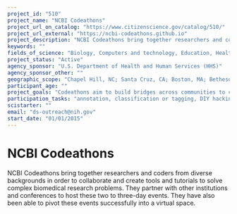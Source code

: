 ```yaml
---
project_id: "510"
project_name: "NCBI Codeathons"
project_url_on_catalog: "https://www.citizenscience.gov/catalog/510/"
project_url_external: "https://ncbi-codeathons.github.io"
project_description: "NCBI Codeathons bring together researchers and coders from diverse backgrounds in order to collaborate and create tools and tutorials to solve complex biomedical research problems. They partner with other institutions and conferences to host these two to three-day events. They have also been able to pivot these events successfully into a virtual space."
keywords: ""
fields_of_science: "Biology, Computers and technology, Education, Health and medicine"
project_status: "Active"
agency_sponsor: "U.S. Department of Health and Human Services (HHS)"
agency_sponsor_other: ""
geographic_scope: "Chapel Hill, NC; Santa Cruz, CA; Boston, MA; Bethesda, MD; Houston, TX; College Park, MD; Dallas, TX; Pittsburgh, PA; New York City, NY"
participant_age: ""
project_goals: "Codeathons aim to build bridges across communities to create novel crowd sourced solutions while offering creative training opportunities."
participation_tasks: "annotation, classification or tagging, DIY hacking/making, data analysis, download software for distributed computer projects, identification, learning, problem solving, sample analysis"
scistarter: ""
email: "ds-outreach@nih.gov"
start_date: "01/01/2015"
---
```


# NCBI Codeathons

NCBI Codeathons bring together researchers and coders from diverse backgrounds in order to collaborate and create tools and tutorials to solve complex biomedical research problems. They partner with other institutions and conferences to host these two to three-day events. They have also been able to pivot these events successfully into a virtual space.
